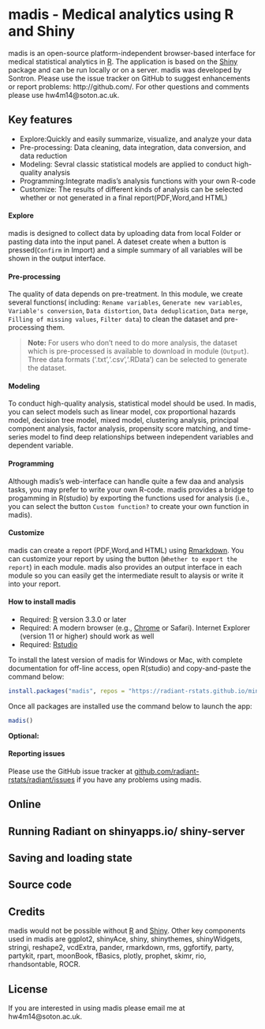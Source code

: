 # madis - Medical analytics using R and Shiny

madis is an open-source platform-independent browser-based interface for medical statistical analytics in [R](http://www.r-project.org/). The application is based on the [Shiny](http://www.rstudio.com/shiny/) package and can be run locally or on a server. madis was developed by Sontron. Please use the issue tracker on GitHub to suggest enhancements or report problems: http://github.com/. For other questions and comments please use hw4m14@soton.ac.uk.

## Key features

- Explore:Quickly and easily summarize, visualize, and analyze your data
- Pre-processing: Data cleaning, data integration, data conversion, and data reduction 
- Modeling: Sevral classic statistical models are applied to conduct high-quality analysis
- Programming:Integrate madis's analysis functions with your own R-code
- Customize: The results of different kinds of analysis can be selected whether or not generated in a final report(PDF,Word,and HTML) 

#### Explore

madis is designed to collect data by uploading data from local Folder or pasting data into the input panel. A dateset create when a button is pressed(`Confirm` in Import) and a simple summary of all variables will be shown in the output interface. 

#### Pre-processing

The quality of data depends on pre-treatment. In this module, we create several functions( including: `Rename variables`, `Generate new variables`, `Variable's conversion`, `Data distortion`, `Data deduplication`, `Data merge`, `Filling of missing values`, `Filter data`) to clean the dataset and pre-processing them. 

> **Note:** For users who don't need to do more analysis, the dataset which is pre-processed is available to download in module (`Output`). Three data formats  ('.txt','.csv','.RData') can be selected to generate the dataset.

#### Modeling

To conduct high-quality analysis, statistical model should be used. In madis, you can select models such as linear model, cox proportional hazards model, decision tree model, mixed model, clustering analysis, principal component analysis, factor analysis, propensity score matching, and time-series model to find deep relationships between independent variables and dependent variable.


#### Programming

Although madis's web-interface can handle quite a few daa and analysis tasks, you may prefer to write your own R-code. madis provides a bridge to progamming in R(studio) by exporting the functions used for analysis (i.e., you can select the button `Custom function?` to create your own function in madis).

#### Customize

madis can create a report (PDF,Word,and HTML)  using [Rmarkdown](http://rmarkdown.rstudio.com/). You can customize your report by using the button (`Whether to export the report`) in each module. madis also provides an output interface in each module so you can easily get the intermediate result to alaysis or write it into your report.


#### How to install madis

- Required: [R](https://cran.rstudio.com/) version 3.3.0 or later
- Required: A modern browser (e.g., [Chrome](https://www.google.com/intl/en/chrome/browser/desktop/) or Safari). Internet Explorer (version 11 or higher) should work as well
- Required: [Rstudio](http://www.rstudio.com/products/rstudio/download/)

To install the latest version of madis for Windows or Mac, with complete documentation for off-line access, open R(studio) and copy-and-paste the command below:

```r
install.packages("madis", repos = "https://radiant-rstats.github.io/minicran/", type = 'binary')
```

Once all packages are installed use the command below to launch the app:

```r
madis()
```


**Optional:** 


#### Reporting issues

Please use the GitHub issue tracker at <a href="https://github.com/radiant-rstats/radiant/issues" target="_blank">github.com/radiant-rstats/radiant/issues</a> if you have any problems using madis.

## Online

## Running Radiant on shinyapps.io/ shiny-server

## Saving and loading state

## Source code

## Credits

madis would not be possible without [R](https://cran.rstudio.com/) and [Shiny](http://shiny.rstudio.com/). Other key components used in madis are ggplot2, shinyAce, shiny, shinythemes, shinyWidgets, stringi, reshape2, vcdExtra, pander, rmarkdown, rms, ggfortify, party, partykit, rpart, moonBook, fBasics, plotly, prophet, skimr, rio, rhandsontable, ROCR. 

## License

If you are interested in using madis please email me at hw4m14@soton.ac.uk.